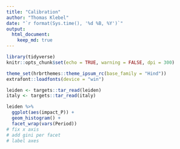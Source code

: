 ```yaml
---
title: "Calibration"
author: "Thomas Klebel"
date: "`r format(Sys.time(), '%d %B, %Y')`"
output: 
  html_document:
    keep_md: true
---
```


```r
library(tidyverse)
knitr::opts_chunk$set(echo = TRUE, warning = FALSE, dpi = 300)

theme_set(hrbrthemes::theme_ipsum_rc(base_family = "Hind"))
extrafont::loadfonts(device = "win")

leiden <- targets::tar_read(leiden)
italy <- targets::tar_read(italy)
```


```r
leiden %>% 
  ggplot(aes(impact_P)) +
  geom_histogram() +
  facet_wrap(vars(Period))
# fix x axis
# add gini per facet
# label axes
```

